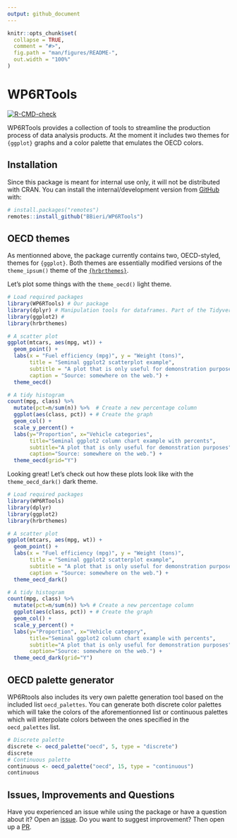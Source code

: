 ```yaml
---
output: github_document
---
```


<!-- README.md is generated from README.Rmd. Please edit that file -->

```r
knitr::opts_chunk$set(
  collapse = TRUE,
  comment = "#>",
  fig.path = "man/figures/README-",
  out.width = "100%"
)
```

# WP6RTools

<!-- badges: start -->
[![R-CMD-check](https://github.com/BBieri/WP6RTools/workflows/R-CMD-check/badge.svg)](https://github.com/BBieri/WP6RTools/actions)
<!-- badges: end -->

WP6RTools provides a collection of tools to streamline the production process
of data analysis products. At the moment it includes two themes for `{ggplot}`
graphs and a color palette that emulates the OECD colors.

## Installation

Since this package is meant for internal use only, it will not be distributed
with CRAN. You can install the internal/development version from
[GitHub](https://github.com/) with:

``` r
# install.packages("remotes")
remotes::install_github("BBieri/WP6RTools")
```
## OECD themes

As mentionned above, the package currently contains two, OECD-styled, themes
for `{ggplot}`. Both themes are essentially modified versions of the
`theme_ipsum()` theme of the
[`{hrbrthemes}`](https://github.com/hrbrmstr/hrbrthemes).

Let's plot some things with the `theme_oecd()` light theme.

```r
# Load required packages
library(WP6RTools) # Our package
library(dplyr) # Manipulation tools for dataframes. Part of the Tidyverse.
library(ggplot2) #
library(hrbrthemes)

# A scatter plot
ggplot(mtcars, aes(mpg, wt)) +
  geom_point() +
  labs(x = "Fuel efficiency (mpg)", y = "Weight (tons)",
       title = "Seminal ggplot2 scatterplot example",
       subtitle = "A plot that is only useful for demonstration purposes",
       caption = "Source: somewhere on the web.") + 
  theme_oecd()

# A tidy histogram
count(mpg, class) %>% 
  mutate(pct=n/sum(n)) %>%  # Create a new percentage column
  ggplot(aes(class, pct)) + # Create the graph
  geom_col() +
  scale_y_percent() +
  labs(y="Proportion", x="Vehicle categories",
       title="Seminal ggplot2 column chart example with percents",
       subtitle="A plot that is only useful for demonstration purposes",
       caption="Source: somewhere on the web.") + 
  theme_oecd(grid="Y")
```

Looking great! Let's check out how these plots look like with the
`theme_oecd_dark()` dark theme.

```r
# Load required packages
library(WP6RTools)
library(dplyr)
library(ggplot2)
library(hrbrthemes)

# A scatter plot
ggplot(mtcars, aes(mpg, wt)) +
  geom_point() +
  labs(x = "Fuel efficiency (mpg)", y = "Weight (tons)",
       title = "Seminal ggplot2 scatterplot example",
       subtitle = "A plot that is only useful for demonstration purposes",
       caption = "Source: somewhere on the web.") + 
  theme_oecd_dark()

# A tidy histogram
count(mpg, class) %>% 
  mutate(pct=n/sum(n)) %>% # Create a new percentage column
  ggplot(aes(class, pct)) + # Create the graph
  geom_col() +
  scale_y_percent() +
  labs(y="Proportion", x="Vehicle category",
       title="Seminal ggplot2 column chart example with percents",
       subtitle="A plot that is only useful for demonstration purposes",
       caption="Source: somewhere on the web.") + 
  theme_oecd_dark(grid="Y")
```
## OECD palette generator

WP6Rtools also includes its very own palette generation tool based on the
included list `oecd_palettes`. You can generate both discrete color palettes
which will take the colors of the aforementionned list or continuous palettes
which will interpolate colors between the ones specified in the `oecd_palettes`
list.

```r
# Discrete palette
discrete <- oecd_palette("oecd", 5, type = "discrete")
discrete
# Continuous palette
continuous <- oecd_palette("oecd", 15, type = "continuous")
continuous
```


## Issues, Improvements and Questions

Have you experienced an issue while using the package or have a question about
it? Open an [issue](https://github.com/BBieri/WP6RTools/issues). Do you want to
suggest improvement? Then open up a
[PR](https://github.com/BBieri/WP6RTools/pulls).
